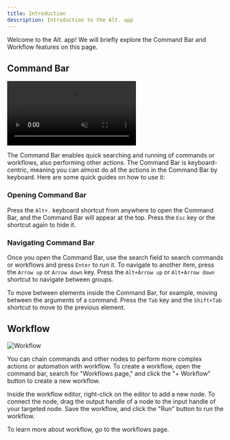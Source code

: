 ```yaml
---
title: Introduction
description: Introduction to the Alt. app
---
```



Welcome to the Alt. app! We will briefly explore the Command Bar and Workflow features on this page.

## Command Bar

<video src={commandBarVideo} controls muted loop playsinline></video>

The Command Bar enables quick searching and running of commands or workflows, also performing other actions. The Command Bar is keyboard-centric, meaning you can almost do all the actions in the Command Bar by keyboard. Here are some quick guides on how to use it:

### Opening Command Bar

Press the `Alt+.` keyboard shortcut from anywhere to open the Command Bar, and the Command Bar will appear at the top. Press the `Esc` key or the shortcut again to hide it.

### Navigating Command Bar

Once you open the Command Bar, use the search field to search commands or workflows and press `Enter` to run it. To navigate to another item, press the `Arrow up` or `Arrow down` key. Press the `Alt+Arrow up` or `Alt+Arrow down` shortcut to navigate between groups.

To move between elements inside the Command Bar, for example, moving between the arguments of a command. Press the `Tab` key and the `Shift+Tab` shortcut to move to the previous element.

## Workflow

![Workflow](../../../assets/images/workflow-page.png)

You can chain commands and other nodes to perform more complex actions or automation with workflow. To create a workflow, open the command bar, search for "Workflows page," and click the "+ Workflow" button to create a new workflow.

Inside the workflow editor, right-click on the editor to add a new node. To connect the node, drag the output handle of a node to the input handle of your targeted node. Save the workflow, and click the "Run" button to run the workflow.

To learn more about workflow, go to the workflows page.
